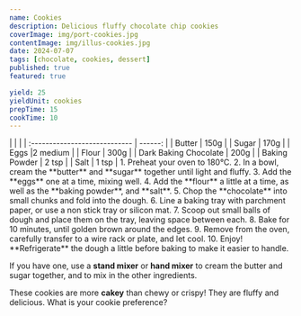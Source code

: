 ```yaml
---
name: Cookies
description: Delicious fluffy chocolate chip cookies
coverImage: img/port-cookies.jpg
contentImage: img/illus-cookies.jpg
date: 2024-07-07
tags: [chocolate, cookies, dessert]
published: true
featured: true

yield: 25
yieldUnit: cookies
prepTime: 15
cookTime: 10
---
```


<Ingredients>
|                               |         |
| :---------------------------- | ------: |
| Butter                        |    150g |
| Sugar                         |    170g |
| Eggs                          |2 medium |
| Flour                         |    300g |
| Dark Baking Chocolate         |    200g |
| Baking Powder                 |   2 tsp |
| Salt                          |   1 tsp |
</Ingredients>

<Instructions>
1.  Preheat your oven to 180°C.
2.  In a bowl, cream the **butter** and **sugar** together until light and fluffy.
3.  Add the **eggs** one at a time, mixing well.
4.  Add the **flour** a little at a time, as well as the **baking powder**, and **salt**.
5.  Chop the **chocolate** into small chunks and fold into the dough.
6.  Line a baking tray with parchment paper, or use a non stick tray or silicon mat.
7.  Scoop out small balls of dough and place them on the tray, leaving space between each.
8.  Bake for 10 minutes, until golden brown around the edges.
9.  Remove from the oven, carefully transfer to a wire rack or plate, and let cool.
10. Enjoy!
</Instructions>

<InfoBox title="Tip !">
**Refrigerate** the dough a little before baking to make it easier to handle.

If you have one, use a **stand mixer** or **hand mixer** to cream the butter and sugar together, and to mix in the other ingredients.

These cookies are more **cakey** than chewy or crispy! They are fluffy and delicious. What is your cookie preference?
</InfoBox>
